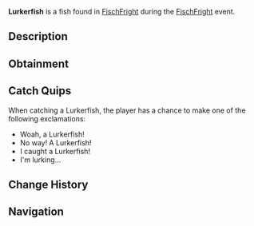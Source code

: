 {{FishInfobox
|image          = Lurkerfish.png
|rarity         = Limited
|event          = FischFright
|sea            = First Sea
|location       = [[FischFright]]
|sublocation    = 
|sources        = Fishing Rod
|radar_location = 
|prog_speed     = -10
|xp             = 800
|weather        = Foggy
|time           = 
|season         = Winter, Autumn
|bait           = Squid
|base_weight    = 2
|base_value     = 1500
|weight_range   = 1.5
|base_chance    = 0.01
|base_resil     = 20
}}
'''Lurkerfish''' is a {{Rarity|Limited}} fish found in [[FischFright]] during the [[FischFright]] event.

== Description ==
{{Description|The Lurkerfish is an interesting breed of the Anglerfish that is only visible during FischFright. It is said this fish gains its visible body from the though of FischFight, and during the rest of the year, the Lurkerfish is completely invisible to the untrained eye.|Bestiary Entry}}

== Obtainment ==
{{Description|Only can be caught during FischFright.|Bestiary Hint}}
{{Fish Availability|
FischFright/Frightful Pool
|top_rods      = 
Leviathan's Fang Rod\36747.62\158304.44;
Free Spirit Rod\34172.17\163175.73;
Trident Rod\31660.61\151182.76;
Great Rod of Oscar\26623.3\85653.97;
Ethereal Prism Rod\25617.25\90598.37;
Flimsy Rod\17675.64\80886.85;
Training Rod\18281.15\94589.9;
Resourceful Rod\19993.66\81387.49;
Azure Of Lagoon\24978.23\112653.65;
No-Life Rod\25412.69\106166.65;
Wildflower Rod\21134.39\94399.88;
Astralhook Rod\25564.41\90481.31;
Seraphic Rod\24991.29\93428.97;
Rod Of The Forgotten Fang\23316.48\91270.55;
Challenger's Rod\22806.8\91710.24;
Blazebringer Rod\22018.08\88755.65;
Rod Of The Depths\20927.06\82878.91;
Zeus Rod\20710.66\83597.21;
Verdant Shear Rod\20519.24\84822.32;
Rod Of The Exalted One\20448.89\81317.16;
Depthseeker Rod\18885.73\79423.75;
Avalanche Rod\16971.75\71397.18;
Volcanic Rod\16140.65\66073.65;
Steady Rod\6100.45\31817.51
|recommended   = Trident Rod
}}

== Catch Quips ==
When catching a Lurkerfish, the player has a chance to make one of the following exclamations:
* Woah, a Lurkerfish!
* No way! A Lurkerfish!
* I caught a Lurkerfish!
* I'm lurking...

== Change History ==
{{Change History|{{subst:Current Version}}}}

== Navigation ==
{{Fish Navbox|FischFright}}